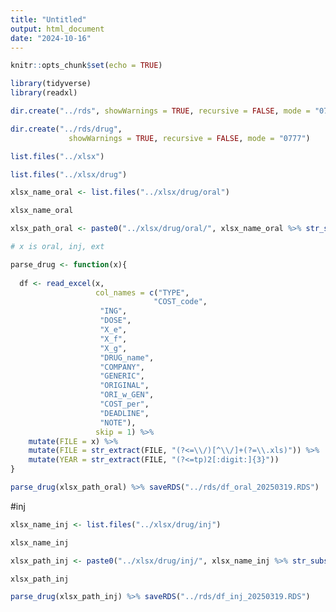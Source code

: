 ---
title: "Untitled"
output: html_document
date: "2024-10-16"
---

```{r setup, include=FALSE}
knitr::opts_chunk$set(echo = TRUE)
```

```{r}
library(tidyverse)
library(readxl)
```

```{r}
dir.create("../rds", showWarnings = TRUE, recursive = FALSE, mode = "0777")

dir.create("../rds/drug",
             showWarnings = TRUE, recursive = FALSE, mode = "0777")
```


```{r}
list.files("../xlsx")
```

```{r}
list.files("../xlsx/drug")
```

```{r}
xlsx_name_oral <- list.files("../xlsx/drug/oral") 

xlsx_name_oral
```

```{r}
xlsx_path_oral <- paste0("../xlsx/drug/oral/", xlsx_name_oral %>% str_subset("20250319"))
```

```{r}
# x is oral, inj, ext

parse_drug <- function(x){
  
  df <- read_excel(x, 
                   col_names = c("TYPE",
                                "COST_code",
                    "ING",
                    "DOSE",
                    "X_e",
                    "X_f",
                    "X_g",
                    "DRUG_name",
                    "COMPANY",
                    "GENERIC",
                    "ORIGINAL",
                    "ORI_w_GEN",
                    "COST_per",
                    "DEADLINE",
                    "NOTE"),
                   skip = 1) %>%
    mutate(FILE = x) %>%
    mutate(FILE = str_extract(FILE, "(?<=\\/)[^\\/]+(?=\\.xls)")) %>%
    mutate(YEAR = str_extract(FILE, "(?<=tp)2[:digit:]{3}"))
}
```


```{r}
parse_drug(xlsx_path_oral) %>% saveRDS("../rds/df_oral_20250319.RDS")
```

#inj

```{r}
xlsx_name_inj <- list.files("../xlsx/drug/inj") 

xlsx_name_inj
```

```{r}
xlsx_path_inj <- paste0("../xlsx/drug/inj/", xlsx_name_inj %>% str_subset("20250319"))

xlsx_path_inj
```

```{r}
parse_drug(xlsx_path_inj) %>% saveRDS("../rds/df_inj_20250319.RDS")
```
